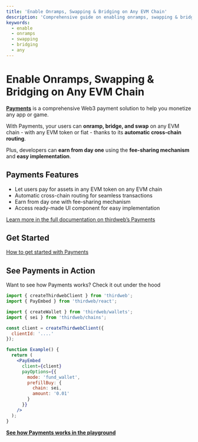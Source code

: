 ```yaml
---
title: 'Enable Onramps, Swapping & Bridging on Any EVM Chain'
description: 'Comprehensive guide on enabling onramps, swapping & bridging on Any EVM Chain on Sei. Learn key concepts, commands, and best practices.'
keywords:
  - enable
  - onramps
  - swapping
  - bridging
  - any
---
```


# Enable Onramps, Swapping & Bridging on Any EVM Chain

[**Payments**](https://thirdweb.com/payments?utm_source=sei&utm_medium=documentation&utm_campaign=chain_docs) is a comprehensive Web3 payment solution to help you monetize any app or game.

With Payments, your users can **onramp, bridge, and swap** on any EVM chain - with any EVM token or fiat - thanks to its **automatic cross-chain routing**.

Plus, developers can **earn from day one** using the **fee-sharing mechanism** and **easy implementation**.

## Payments Features

- Let users pay for assets in any EVM token on any EVM chain
- Automatic cross-chain routing for seamless transactions
- Earn from day one with fee-sharing mechanism
- Access ready-made UI component for easy implementation

[Learn more in the full documentation on thirdweb’s Payments](https://portal.thirdweb.com/payments?utm_source=sei&utm_medium=documentation&utm_campaign=chain_docs)

## Get Started

[How to get started with Payments](https://portal.thirdweb.com/payments?utm_source=sei&utm_medium=documentation&utm_campaign=chain_docs)

## See Payments in Action

Want to see how Payments works? Check it out under the hood

```jsx copy
import { createThirdwebClient } from 'thirdweb';
import { PayEmbed } from 'thirdweb/react';

import { createWallet } from 'thirdweb/wallets';
import { sei } from 'thirdweb/chains';

const client = createThirdwebClient({
  clientId: '....'
});

function Example() {
  return (
    <PayEmbed
      client={client}
      payOptions={{
        mode: 'fund_wallet',
        prefillBuy: {
          chain: sei,
          amount: '0.01'
        }
      }}
    />
  );
}
```

[**See how Payments works in the playground**](https://playground.thirdweb.com/payments?utm_source=sei&utm_medium=documentation&utm_campaign=chain_docs)
